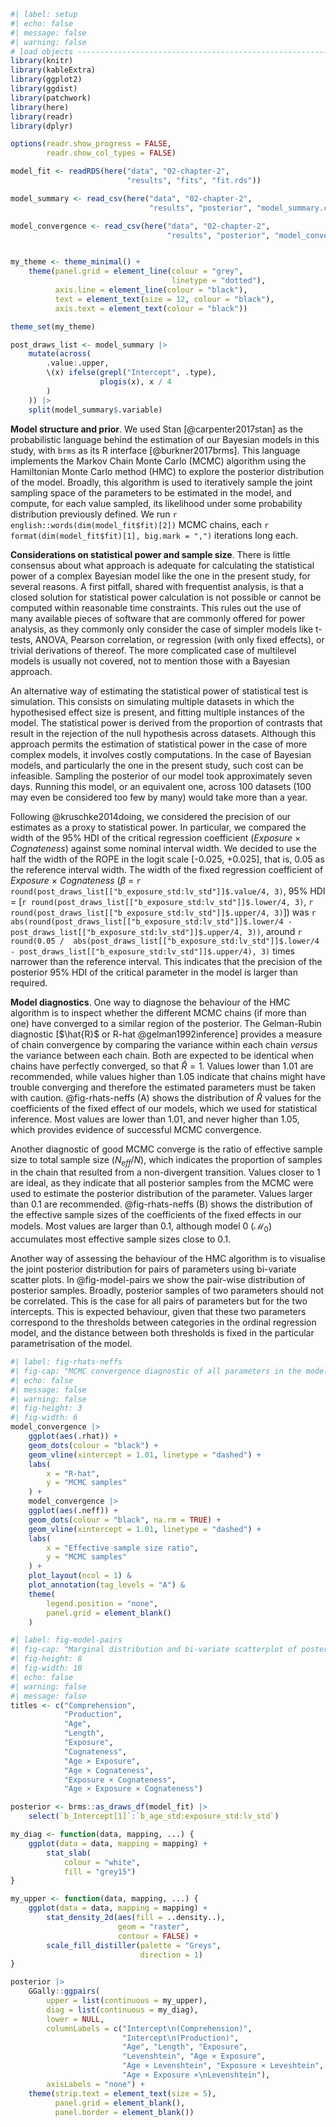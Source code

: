 ```r
#| label: setup
#| echo: false
#| message: false
#| warning: false
# load objects -----------------------------------------------------------------
library(knitr)
library(kableExtra)
library(ggplot2)
library(ggdist)
library(patchwork)
library(here)
library(readr)
library(dplyr)

options(readr.show_progress = FALSE,
		readr.show_col_types = FALSE)

model_fit <- readRDS(here("data", "02-chapter-2",
						  "results", "fits", "fit.rds"))

model_summary <- read_csv(here("data", "02-chapter-2",
							   "results", "posterior", "model_summary.csv"))

model_convergence <- read_csv(here("data", "02-chapter-2",
								   "results", "posterior", "model_convergence.csv"))


my_theme <- theme_minimal() +
	theme(panel.grid = element_line(colour = "grey",
									linetype = "dotted"),
		  axis.line = element_line(colour = "black"),
		  text = element_text(size = 12, colour = "black"),
		  axis.text = element_text(colour = "black"))

theme_set(my_theme)

post_draws_list <- model_summary |>
	mutate(across(
		.value:.upper,
		\(x) ifelse(grepl("Intercept", .type),
					plogis(x), x / 4
		)
	)) |>
	split(model_summary$.variable)
```


**Model structure and prior**. We used Stan [@carpenter2017stan] as the probabilistic language behind the estimation of our Bayesian models in this study, with `brms` as its R interface [@burkner2017brms]. This language implements the Markov Chain Monte Carlo (MCMC) algorithm using the Hamiltonian Monte Carlo method (HMC) to explore the posterior distribution of the model. Broadly, this algorithm is used to iteratively sample the joint sampling space of the parameters to be estimated in the model, and compute, for each value sampled, its likelihood under some probability distribution previously defined. We run `r english::words(dim(model_fit$fit)[2])` MCMC chains, each `r format(dim(model_fit$fit)[1], big.mark = ",")` iterations long each.

**Considerations on statistical power and sample size**. There is little consensus about what approach is adequate for calculating the statistical power of a complex Bayesian model like the one in the present study, for several reasons. A first pitfall, shared with frequentist analysis, is that a closed solution for statistical power calculation is not possible or cannot be computed within reasonable time constraints. This rules out the use of many available pieces of software that are commonly offered for power analysis, as they commonly only consider the case of simpler models like t-tests, ANOVA, Pearson correlation, or regression (with only fixed effects), or trivial derivations of thereof. The more complicated case of multilevel models is usually not covered, not to mention those with a Bayesian approach. 

An alternative way of estimating the statistical power of statistical test is simulation. This consists on simulating multiple datasets in which the hypothesised effect size is present, and fitting multiple instances of the model. The statistical power is derived from the proportion of contrasts that result in the rejection of the null hypothesis across datasets. Although this approach permits the estimation of statistical power in the case of more complex models, it involves costly computations. In the case of Bayesian models, and particularly the one in the present study, such cost can be infeasible. Sampling the posterior of our model took approximately seven days. Running this model, or an equivalent one, across 100 datasets (100 may even be considered too few by many) would take more than a year. 

Following @kruschke2014doing, we considered the precision of our estimates as a proxy to statistical power. In particular, we compared the width of the 95% HDI of the critical regression coefficient (*Exposure* $\times$ *Cognateness*) against some nominal interval width. We decided to use the half the width of the ROPE in the logit scale [-0.025, +0.025], that is, 0.05 as the reference interval width. The width of the fixed regression coefficient of *Exposure* $\times$ *Cognateness* ($\beta$ = `r round(post_draws_list[["b_exposure_std:lv_std"]]$.value/4, 3)`, 95% HDI = [`r round(post_draws_list[["b_exposure_std:lv_std"]]$.lower/4, 3)`, `r round(post_draws_list[["b_exposure_std:lv_std"]]$.upper/4, 3)`]) was `r abs(round(post_draws_list[["b_exposure_std:lv_std"]]$.lower/4 - post_draws_list[["b_exposure_std:lv_std"]]$.upper/4, 3))`, around `r  round(0.05 /  abs(post_draws_list[["b_exposure_std:lv_std"]]$.lower/4 - post_draws_list[["b_exposure_std:lv_std"]]$.upper/4), 3)` times narrower than the reference interval. This indicates that the precision of the posterior 95% HDI of the critical parameter in the model is larger than required.

**Model diagnostics**. One way to diagnose the behaviour of the HMC algorithm is to inspect whether the different MCMC chains (if more than one) have converged to a similar region of the posterior. The Gelman-Rubin diagnostic [$\hat{R}$ or R-hat @gelman1992inference] provides a measure of chain convergence by comparing the variance within each chain *versus* the variance between each chain. Both are expected to be identical when chains have perfectly converged, so that $\hat{R} = 1$. Values lower than 1.01 are recommended, while values higher than 1.05 indicate that chains might have trouble converging and therefore the estimated parameters must be taken with caution. @fig-rhats-neffs (A) shows the distribution of $\hat{R}$ values for the coefficients of the fixed effect of our models, which we used for statistical inference. Most values are lower than 1.01, and never higher than 1.05, which provides evidence of successful MCMC convergence.

Another diagnostic of good MCMC converge is the ratio of effective sample size to total sample size ($N_{eff}/N$), which indicates the proportion of samples in the chain that resulted from a non-divergent transition. Values closer to 1 are ideal, as they indicate that all posterior samples from the MCMC were used to estimate the posterior distribution of the parameter. Values larger than 0.1 are recommended. @fig-rhats-neffs (B) shows the distribution of the effective sample sizes of the coefficients of the fixed effects in our models. Most values are larger than 0.1, although model 0 ($\mathcal{M}_0$) accumulates most effective sample sizes close to 0.1.

Another way of assessing the behaviour of the HMC algorithm is to visualise the joint posterior distribution for pairs of parameters using bi-variate scatter plots. In @fig-model-pairs we show the pair-wise distribution of posterior samples. Broadly, posterior samples of two parameters should not be correlated. This is the case for all pairs of parameters but for the two intercepts. This is expected behaviour, given that these two parameters correspond to the thresholds between categories in the ordinal regression model, and the distance between both thresholds is fixed in the particular parametrisation of the model. 

\newpage

\blandscape

```r
#| label: fig-rhats-neffs
#| fig-cap: "MCMC convergence diagnostic of all parameters in the model. Each dot represents the score of one parameter. (A) Distribution of the Gelman-Rubin (R-hat) scores. (B) Distribution of the ratio of effective sample size."
#| echo: false
#| message: false
#| warning: false
#| fig-height: 3
#| fig-width: 6
model_convergence |> 
	ggplot(aes(.rhat)) +
	geom_dots(colour = "black") +
	geom_vline(xintercept = 1.01, linetype = "dashed") +
	labs(
		x = "R-hat",
		y = "MCMC samples"
	) +
	model_convergence |> 
	ggplot(aes(.neff)) +
	geom_dots(colour = "black", na.rm = TRUE) +
	geom_vline(xintercept = 1.01, linetype = "dashed") +
	labs(
		x = "Effective sample size ratio",
		y = "MCMC samples"
	) +    
	plot_layout(ncol = 1) &
	plot_annotation(tag_levels = "A") &
	theme(
		legend.position = "none",
		panel.grid = element_blank()
	)
```

\elandscape

\newpage

\blandscape

```r
#| label: fig-model-pairs
#| fig-cap: "Marginal distribution and bi-variate scatterplot of posterior samples for the fixed regression coefficients in the model."
#| fig-height: 8
#| fig-width: 10
#| echo: false
#| warning: false
#| message: false
titles <- c("Comprehension",
			"Production",
			"Age",
			"Length",
			"Exposure",
			"Cognateness",
			"Age × Exposure",
			"Age × Cognateness",
			"Exposure × Cognateness",
			"Age × Exposure × Cognateness")

posterior <- brms::as_draws_df(model_fit) |>
	select(`b_Intercept[1]`:`b_age_std:exposure_std:lv_std`)

my_diag <- function(data, mapping, ...) {
	ggplot(data = data, mapping = mapping) +
		stat_slab(
			colour = "white",
			fill = "grey15")
}

my_upper <- function(data, mapping, ...) {
	ggplot(data = data, mapping = mapping) +
		stat_density_2d(aes(fill = ..density..),
						geom = "raster",
						contour = FALSE) +
		scale_fill_distiller(palette = "Greys",
							 direction = 1)
}

posterior |> 
	GGally::ggpairs(
		upper = list(continuous = my_upper),
		diag = list(continuous = my_diag),
		lower = NULL,
		columnLabels = c("Intercept\n(Comprehension)",
						 "Intercept\n(Production)",
						 "Age", "Length", "Exposure",
						 "Levenshtein", "Age × Exposure",
						 "Age × Levenshtein", "Exposure × Leveshtein",
						 "Age × Exposure ×\nLevenshtein"),
		axisLabels = "none") +
	theme(strip.text = element_text(size = 5),
		  panel.grid = element_blank(),
		  panel.border = element_blank())
```

\elandscape

